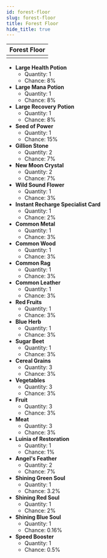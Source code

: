 ---
id: forest-floor
slug: forest-floor
title: Forest Floor
hide_title: true
---


| Forest Floor |
| :------------: |
| <MapIcon iconId="117"/> |

- **Large Health Potion**
	- Quantity: 1
	- Chance: 8%
- **Large Mana Potion**
	- Quantity: 1
	- Chance: 8%
- **Large Recovery Potion**
	- Quantity: 1
	- Chance: 8%
- **Seed of Power**
	- Quantity: 1
	- Chance: 15%
- **Gillion Stone**
	- Quantity: 2
	- Chance: 7%
- **New Moon Crystal**
	- Quantity: 2
	- Chance: 7%
- **Wild Sound Flower**
	- Quantity: 1
	- Chance: 3%
- **Instant Recharge Specialist Card**
	- Quantity: 1
	- Chance: 2%
- **Common Metal**
	- Quantity: 1
	- Chance: 3%
- **Common Wood**
	- Quantity: 1
	- Chance: 3%
- **Common Rag**
	- Quantity: 1
	- Chance: 3%
- **Common Leather**
	- Quantity: 1
	- Chance: 3%
- **Red Fruits**
	- Quantity: 1
	- Chance: 3%
- **Blue Herb**
	- Quantity: 1
	- Chance: 3%
- **Sugar Beet**
	- Quantity: 1
	- Chance: 3%
- **Cereal Grains**
	- Quantity: 3
	- Chance: 3%
- **Vegetables**
	- Quantity: 3
	- Chance: 3%
- **Fruit**
	- Quantity: 3
	- Chance: 3%
- **Meat**
	- Quantity: 3
	- Chance: 3%
- **Luinia of Restoration**
	- Quantity: 1
	- Chance: 1%
- **Angel's Feather**
	- Quantity: 2
	- Chance: 7%
- **Shining Green Soul**
	- Quantity: 1
	- Chance: 3.2%
- **Shining Red Soul**
	- Quantity: 1
	- Chance: 2%
- **Shining Blue Soul**
	- Quantity: 1
	- Chance: 0.16%
- **Speed Booster**
	- Quantity: 1
	- Chance: 0.5%

